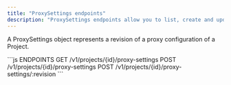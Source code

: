 ```yaml
---
title: "ProxySettings endpoints"
description: "ProxySettings endpoints allow you to list, create and update the proxy settings of a Project."
---
```



<EdgeeSdk />

A ProxySettings object represents a revision of a proxy configuration of a Project.


<RequestExample>
```js ENDPOINTS
GET /v1/projects/{id}/proxy-settings
POST /v1/projects/{id}/proxy-settings
POST /v1/projects/{id}/proxy-settings/:revision
```
</RequestExample>



